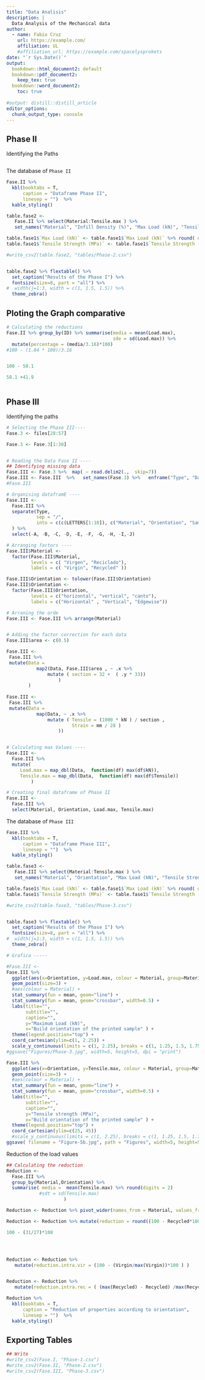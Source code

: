 ```yaml
---
title: "Data Analisis"
description: |
  Data Analysis of the Mechanical data
author:
  - name: Fabio Cruz
    url: https://example.com/
    affiliation: UL
    #affiliation_url: https://example.com/spacelysprokets
date: "`r Sys.Date()`"
output:
  bookdown::html_document2: default
  bookdown::pdf_document2:
    keep_tex: true
  bookdown::word_document2:
    toc: true
    
#output: distill::distill_article
editor_options: 
  chunk_output_type: console
---
```



## Phase II
Identifying the Paths


```r

```


The database of `Phase II`
```r
Fase.II %>%
  kbl(booktabs = T,
      caption = "Dataframe Phase II",  
      linesep = "")  %>%
  kable_styling()
```



```r
table.fase2 <- 
   Fase.II %>% select(Material:Tensile.max ) %>% 
   set_names("Material", "Infill Density (%)", "Max Load (kN)", "Tensile Strength (MPa)")

table.fase1$`Max Load (kN)` <- table.fase1$`Max Load (kN)` %>% round( digits=2)
table.fase1$`Tensile Strength (MPa)` <- table.fase1$`Tensile Strength (MPa)` %>% round( digits=2)

#write_csv2(table.fase2, "tables/Phase-2.csv")


table.fase2 %>% flextable() %>%
  set_caption("Results of the Phase I") %>%
  fontsize(size=8, part = "all") %>% 
#  width(j=1:3, width = c(1, 1.5, 1.5)) %>% 
  theme_zebra() 
```

## Ploting the Graph comparative

```r
# Calculating the reductions
Fase.II %>% group_by(ID) %>% summarise(media = mean(Load.max),                                   
                                       sde = sd(Load.max)) %>% 
  mutate(percentage = (media/3.16)*100)
#100 - (1.84 * 100)/3.16


100 - 58.1

58.1 +41.9
```


```r


```



## Phase III

Identifying the paths
```r
# Selecting the Phase III----
Fase.3 <- files[28:57]

Fase.3 <- Fase.3[1:30]


# Reading the Data Fase II ----
## Identifying missing data
Fase.III <- Fase.3 %>%  map( ~ read.delim2(.,  skip=7))
Fase.III <- Fase.III  %>%   set_names(Fase.3) %>%   enframe("Type", "Data")
#Fase.III

# Organising dataframE ----
Fase.III <- 
  Fase.III %>%  
  separate(Type, 
           sep = "/",
           into = c(c(LETTERS[1:10]), c("Material", "Orientation", "Sample", "Sample name"))
  ) %>% 
  select(-A, -B, -C, -D, -E, -F, -G, -H, -I,-J)

# Arranging factors ----
Fase.III$Material <- 
  factor(Fase.III$Material,
         levels = c( "Virgen", "Reciclado"),
         labels = c( "Virgin", "Recycled" ))

Fase.III$Orientation <- tolower(Fase.III$Orientation)
Fase.III$Orientation <- 
  factor(Fase.III$Orientation,
         levels = c("horizontal", "vertical", "canto"),
         labels = c("Horizontal" , "Vertical", "Edgewise"))

# Arraning the orde
Fase.III <- Fase.III %>% arrange(Material)


# Adding the factor correction for each data
Fase.III$area <- c(0.5)

Fase.III <- 
 Fase.III %>%
 mutate(Data = 
           map2(Data, Fase.III$area , ~ .x %>%
               mutate ( section = 32 +  ( .y * 33))
                   )
        )
 
Fase.III <-
 Fase.III %>%
 mutate(Data = 
           map(Data, ~ .x %>%
               mutate ( Tensile = (1000 * kN ) / section ,
                        Strain = mm / 28 )
                   ))


# Calculating max Values ----
Fase.III <- 
  Fase.III %>% 
  mutate(
     Load.max = map_dbl(Data,  function(df) max(df$kN)),
     Tensile.max = map_dbl(Data,  function(df) max(df$Tensile))
         )

# Creating final dataframe of Phase II
Fase.III <- 
  Fase.III %>% 
  select(Material, Orientation, Load.max, Tensile.max)
```

The database of `Phase III`
```r
Fase.III %>%
  kbl(booktabs = T,
      caption = "Dataframe Phase III",  
      linesep = "")  %>%
  kable_styling()
```



```r
table.fase3 <- 
   Fase.III %>% select(Material:Tensile.max ) %>% 
   set_names("Material", "Orientation", "Max Load (kN)", "Tensile Strength (MPa)")

table.fase1$`Max Load (kN)` <- table.fase1$`Max Load (kN)` %>% round( digits=2)
table.fase1$`Tensile Strength (MPa)` <- table.fase1$`Tensile Strength (MPa)` %>% round( digits=2)

#write_csv2(table.fase3, "tables/Phase-3.csv")


table.fase3 %>% flextable() %>%
  set_caption("Results of the Phase I") %>%
  fontsize(size=8, part = "all") %>% 
#  width(j=1:3, width = c(1, 1.5, 1.5)) %>% 
  theme_zebra() 
```


```r
# Grafica -----

#Fase.III <- 
Fase.III %>% 
  ggplot(aes(x=Orientation, y=Load.max, colour = Material, group=Material)) + 
  geom_point(size=3) +
  #aes(colour = Material) +
  stat_summary(fun = mean, geom="line") +
  stat_summary(fun = mean, geom="crossbar", width=0.5) +
  labs(title="", 
       subtitle="", 
       caption="",
       y="Maximum Load (kN)",
       x="Build orientation of the printed sample" ) +
  theme(legend.position="top") +
  coord_cartesian(ylim=c(1, 2.25)) +
  scale_y_continuous(limits = c(1, 2.25), breaks = c(1, 1.25, 1.5, 1.75, 2, 2.25))
#ggsave("Figures/Phase-3.jpg", width=5, height=5, dpi = "print")
```


```r
Fase.III %>% 
  ggplot(aes(x=Orientation, y=Tensile.max, colour = Material, group=Material)) + 
  geom_point(size=3) +
  #aes(colour = Material) +
  stat_summary(fun = mean, geom="line") +
  stat_summary(fun = mean, geom="crossbar", width=0.5) +
  labs(title="", 
       subtitle="", 
       caption="",
       y="Tensile strength (MPa)",
       x="Build orientation of the printed sample" ) +
  theme(legend.position="top") +
  coord_cartesian(ylim=c(25, 45)) 
  #scale_y_continuous(limits = c(1, 2.25), breaks = c(1, 1.25, 1.5, 1.75, 2, 2.25))
ggsave( filename = "Figure-5b.jpg", path = "Figures", width=5, height=5, dpi = "print")
```


Reduction of the load values
```r
## Calculating the reduction
Reduction <- 
  Fase.III %>% 
  group_by(Material,Orientation) %>% 
  summarise( media =  mean(Tensile.max) %>% round(digits = 2)
            #sdt = sd(Tensile.max)
                     ) 

Reduction <- Reduction %>% pivot_wider(names_from = Material, values_from = media)

Reduction <- Reduction %>% mutate(reduction = round((100 - Recycled*100/Virgin ), digits = 2))

100 - (31/27)*100




Reduction <- Reduction %>% 
   mutate(reduction.intra.vir = (100 - (Virgin/max(Virgin))*100 ) )


Reduction <- Reduction %>% 
   mutate(reduction.intra.rec = ( (max(Recycled) - Recycled) /max(Recycled) )*100)

Reduction %>% 
  kbl(booktabs = T,
      caption = "Reduction of properties according to orientation",  
      linesep = "")  %>%
  kable_styling()
```



## Exporting Tables

```r
## Write
#write_csv2(Fase.I, "Phase-1.csv")
#write_csv2(Fase.II, "Phase-2.csv")
#write_csv2(Fase.III, "Phase-3.csv")
```
















































